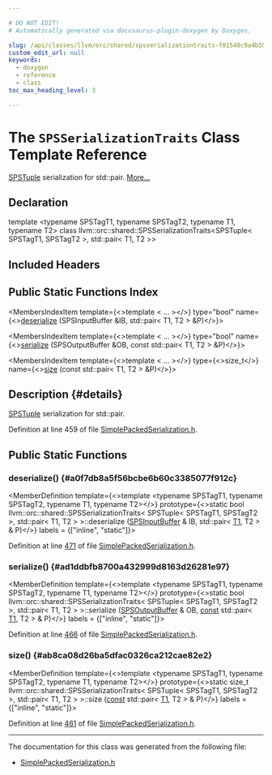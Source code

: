 ```yaml
---

# DO NOT EDIT!
# Automatically generated via docusaurus-plugin-doxygen by Doxygen.

slug: /api/classes/llvm/orc/shared/spsserializationtraits-f01540c9a4b553bdf4fa0df9a2b9cf36
custom_edit_url: null
keywords:
  - doxygen
  - reference
  - class
toc_max_heading_level: 3

---
```





# The `SPSSerializationTraits` Class Template Reference

<DoxygenPage pluginConfig={pluginConfig}>

<a href="/docs/api/classes/llvm/orc/shared/spstuple">SPSTuple</a> serialization for std::pair. <a href="#details">More...</a>

## Declaration

<CodeBlock>template &lt;typename SPSTagT1, typename SPSTagT2, typename T1, typename T2&gt;
class llvm::orc::shared::SPSSerializationTraits&lt;SPSTuple&lt; SPSTagT1, SPSTagT2 &gt;, std::pair&lt; T1, T2 &gt;&gt;</CodeBlock>

## Included Headers

<IncludesList>
<IncludesListItem
  filePath="llvm/ExecutionEngine/Orc/Shared/SimplePackedSerialization.h"
  permalink="/docs/api/files/include/include/llvm/include/llvm/executionengine/include/llvm/executionengine/orc/include/llvm/executionengine/orc/shared/simplepackedserialization-h"
  isLocal="true" />
</IncludesList>

## Public Static Functions Index

<MembersIndex>

<MembersIndexItem
  template={<>template &lt; ... &gt;</>}
  type="bool"
  name={<><a href="#a0f7db8a5f56bcbe6b60c3385077f912c">deserialize</a> (SPSInputBuffer &amp;IB, std::pair&lt; T1, T2 &gt; &amp;P)</>}>
</MembersIndexItem>

<MembersIndexItem
  template={<>template &lt; ... &gt;</>}
  type="bool"
  name={<><a href="#ad1ddbfb8700a432999d8163d26281e97">serialize</a> (SPSOutputBuffer &amp;OB, const std::pair&lt; T1, T2 &gt; &amp;P)</>}>
</MembersIndexItem>

<MembersIndexItem
  template={<>template &lt; ... &gt;</>}
  type={<>size&#95;t</>}
  name={<><a href="#ab8ca08d26ba5dfac0326ca212cae82e2">size</a> (const std::pair&lt; T1, T2 &gt; &amp;P)</>}>
</MembersIndexItem>

</MembersIndex>

## Description {#details}

<a href="/docs/api/classes/llvm/orc/shared/spstuple">SPSTuple</a> serialization for std::pair.

Definition at line 459 of file <a href="/docs/api/files/include/include/llvm/include/llvm/executionengine/include/llvm/executionengine/orc/include/llvm/executionengine/orc/shared/simplepackedserialization-h">SimplePackedSerialization.h</a>.

<SectionDefinition>

## Public Static Functions

### deserialize() {#a0f7db8a5f56bcbe6b60c3385077f912c}

<MemberDefinition
  template={<>template &lt;typename SPSTagT1, typename SPSTagT2, typename T1, typename T2&gt;</>}
  prototype={<>static bool llvm::orc::shared::SPSSerializationTraits&lt; SPSTuple&lt; SPSTagT1, SPSTagT2 &gt;, std::pair&lt; T1, T2 &gt; &gt;::deserialize (<a href="/docs/api/classes/llvm/orc/shared/spsinputbuffer">SPSInputBuffer</a> &amp; IB, std::pair&lt; <a href="/docs/api/files/lib/lib/target/lib/target/mips/mips16isellowering-cpp/#ac16509a75e3d3fc46b9df1726be486ec">T1</a>, T2 &gt; &amp; P)</>}
  labels = {["inline", "static"]}>

Definition at line <a href="/docs/api/files/include/include/llvm/include/llvm/executionengine/include/llvm/executionengine/orc/include/llvm/executionengine/orc/shared/simplepackedserialization-h/#l00471">471</a> of file <a href="/docs/api/files/include/include/llvm/include/llvm/executionengine/include/llvm/executionengine/orc/include/llvm/executionengine/orc/shared/simplepackedserialization-h">SimplePackedSerialization.h</a>.
</MemberDefinition>

### serialize() {#ad1ddbfb8700a432999d8163d26281e97}

<MemberDefinition
  template={<>template &lt;typename SPSTagT1, typename SPSTagT2, typename T1, typename T2&gt;</>}
  prototype={<>static bool llvm::orc::shared::SPSSerializationTraits&lt; SPSTuple&lt; SPSTagT1, SPSTagT2 &gt;, std::pair&lt; T1, T2 &gt; &gt;::serialize (<a href="/docs/api/classes/llvm/orc/shared/spsoutputbuffer">SPSOutputBuffer</a> &amp; OB, <a href="/docs/api/files/lib/lib/target/lib/target/aarch64/aarch64promoteconstant-cpp/#a90f8350fecae261c25be85d38b451bff">const</a> std::pair&lt; <a href="/docs/api/files/lib/lib/target/lib/target/mips/mips16isellowering-cpp/#ac16509a75e3d3fc46b9df1726be486ec">T1</a>, T2 &gt; &amp; P)</>}
  labels = {["inline", "static"]}>

Definition at line <a href="/docs/api/files/include/include/llvm/include/llvm/executionengine/include/llvm/executionengine/orc/include/llvm/executionengine/orc/shared/simplepackedserialization-h/#l00466">466</a> of file <a href="/docs/api/files/include/include/llvm/include/llvm/executionengine/include/llvm/executionengine/orc/include/llvm/executionengine/orc/shared/simplepackedserialization-h">SimplePackedSerialization.h</a>.
</MemberDefinition>

### size() {#ab8ca08d26ba5dfac0326ca212cae82e2}

<MemberDefinition
  template={<>template &lt;typename SPSTagT1, typename SPSTagT2, typename T1, typename T2&gt;</>}
  prototype={<>static size&#95;t llvm::orc::shared::SPSSerializationTraits&lt; SPSTuple&lt; SPSTagT1, SPSTagT2 &gt;, std::pair&lt; T1, T2 &gt; &gt;::size (<a href="/docs/api/files/lib/lib/target/lib/target/aarch64/aarch64promoteconstant-cpp/#a90f8350fecae261c25be85d38b451bff">const</a> std::pair&lt; <a href="/docs/api/files/lib/lib/target/lib/target/mips/mips16isellowering-cpp/#ac16509a75e3d3fc46b9df1726be486ec">T1</a>, T2 &gt; &amp; P)</>}
  labels = {["inline", "static"]}>

Definition at line <a href="/docs/api/files/include/include/llvm/include/llvm/executionengine/include/llvm/executionengine/orc/include/llvm/executionengine/orc/shared/simplepackedserialization-h/#l00461">461</a> of file <a href="/docs/api/files/include/include/llvm/include/llvm/executionengine/include/llvm/executionengine/orc/include/llvm/executionengine/orc/shared/simplepackedserialization-h">SimplePackedSerialization.h</a>.
</MemberDefinition>

</SectionDefinition>

<hr/>

The documentation for this class was generated from the following file:

<ul>
<li><a href="/docs/api/files/include/include/llvm/include/llvm/executionengine/include/llvm/executionengine/orc/include/llvm/executionengine/orc/shared/simplepackedserialization-h">SimplePackedSerialization.h</a></li>
</ul>

</DoxygenPage>
